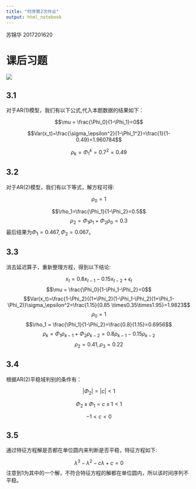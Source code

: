 ```yaml
---
title: "时序第2次作业"
output: html_notebook
---
```


苏锦华 2017201620

# 课后习题

![](/home/sujinhua/Pictures/时序第二次作业题目.png)

## 3.1

对于AR(1)模型，我们有以下公式,代入本题数据的结果如下：

$$\mu = \frac{\Phi_0}{1-\Phi_1}=0$$

$$Var(x_t)=\frac{\sigma_\epsilon^2}{1-\Phi_1^2}=\frac{1}{1-0.49}=1.960784$$

$$\rho_k=\Phi_1^k=0.7^2=0.49$$

## 3.2

对于AR(2)模型，我们有以下等式，解方程可得:

$$\rho_0=1$$

$$\rho_1=\frac{\Phi_1}{1-\Phi_2}=0.5$$
$$\rho_2=\Phi_1\rho_{1}+\Phi_2\rho_0=0.3$$
最后结果为$\Phi_1=0.467,\Phi_2=0.067$。

## 3.3

消去延迟算子，重新整理方程，得到以下结论:

$$x_t=0.8x_{t-1}-0.15x_{t-2} + \epsilon_t$$
$$\mu = \frac{\Phi_0}{1-\Phi_1-\Phi_2}=0$$
$$Var(x_t)=\frac{1-\Phi_2}{(1+\Phi_2)(1-\Phi_1-\Phi_2)(1+\Phi_1-\Phi_2)}\sigma_\epsilon^2=\frac{1.15}{0.85 \times0.35\times1.95}=1.9823$$
$$\rho_0 = 1$$
$$\rho_1 = \frac{\Phi_1}{1-\Phi_2}=\frac{0.8}{1.15}=0.6956$$
$$\rho_{k}=\Phi_1\rho_{k-1}+\Phi_2\rho_{k-2}=0.8\rho_{k-1}-0.15\rho_{k-2}$$
$$\rho_2=0.41,\rho_3=0.22$$

## 3.4

根据AR(2)平稳域判别的条件有：

$$|\Phi_2|=|c|<1$$

$$\Phi_2 \pm \Phi_1 = c \pm 1<1$$

$$-1<c<0$$

## 3.5

通过特征方程解是否都在单位圆内来判断是否平稳，特征方程如下:

$$\lambda^3-\lambda^2-c\lambda+c=0$$
注意到1为其中的一个解，不符合特征方程的解都在单位圆内，所以该时间序列不平稳。

